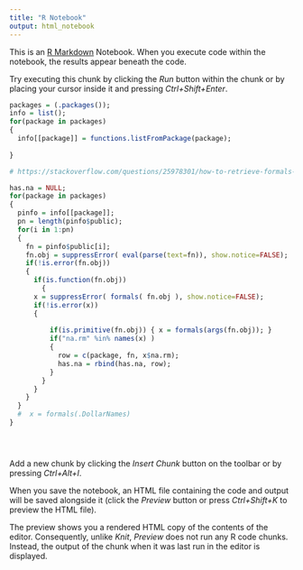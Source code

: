 ```yaml
---
title: "R Notebook"
output: html_notebook
---
```


This is an [R Markdown](http://rmarkdown.rstudio.com) Notebook. When you execute code within the notebook, the results appear beneath the code. 

Try executing this chunk by clicking the *Run* button within the chunk or by placing your cursor inside it and pressing *Ctrl+Shift+Enter*. 

```r
packages = (.packages());
info = list();
for(package in packages)
{
  info[[package]] = functions.listFromPackage(package);
  
}

# https://stackoverflow.com/questions/25978301/how-to-retrieve-formals-of-a-primitive-function

has.na = NULL;
for(package in packages)
{
  pinfo = info[[package]];
  pn = length(pinfo$public);
  for(i in 1:pn)
  {
    fn = pinfo$public[i];
    fn.obj = suppressError( eval(parse(text=fn)), show.notice=FALSE); 
    if(!is.error(fn.obj))
    {
      if(is.function(fn.obj))
        {
      x = suppressError( formals( fn.obj ), show.notice=FALSE); 
      if(!is.error(x))
      {
      
          if(is.primitive(fn.obj)) { x = formals(args(fn.obj)); }
          if("na.rm" %in% names(x) )
          {
            row = c(package, fn, x$na.rm);
            has.na = rbind(has.na, row);
          }
        }
      }
    }
  }
  #  x = formals(.DollarNames)
}





```

Add a new chunk by clicking the *Insert Chunk* button on the toolbar or by pressing *Ctrl+Alt+I*.

When you save the notebook, an HTML file containing the code and output will be saved alongside it (click the *Preview* button or press *Ctrl+Shift+K* to preview the HTML file).

The preview shows you a rendered HTML copy of the contents of the editor. Consequently, unlike *Knit*, *Preview* does not run any R code chunks. Instead, the output of the chunk when it was last run in the editor is displayed.
